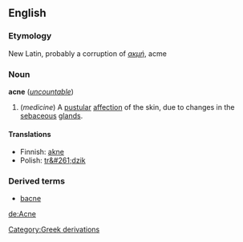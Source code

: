==English==
===Etymology===
New Latin, probably a corruption of {{Gr.}} ''[[ακμή]]'', acme

===Noun===
'''acne''' (''[[uncountable]]'')

#(''medicine'') A [[pustular]] [[affection]] of the skin, due to changes in the [[sebaceous]] [[gland]]s.

====Translations====
*Finnish: [[akne]]
*Polish: [[tr&#261;dzik]]

===Derived terms===
*[[bacne]]

[[de:Acne]]
[[Category:Greek derivations]]